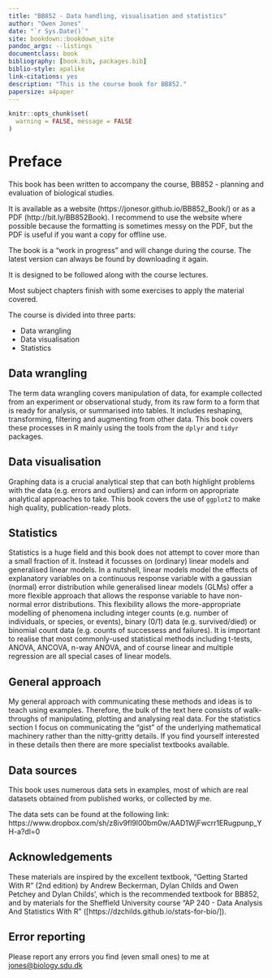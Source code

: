 ```yaml
--- 
title: "BB852 - Data handling, visualisation and statistics"
author: "Owen Jones"
date: "`r Sys.Date()`"
site: bookdown::bookdown_site
pandoc_args: --listings
documentclass: book
bibliography: [book.bib, packages.bib]
biblio-style: apalike
link-citations: yes
description: "This is the course book for BB852."
papersize: a4paper
---
```


```r
knitr::opts_chunk$set(
  warning = FALSE, message = FALSE
)
```

# Preface

This book has been written to accompany the course, BB852 - planning and evaluation of biological studies.

It is available as a website (https://jonesor.github.io/BB852_Book/) or as a PDF (http://bit.ly/BB852Book). I recommend to use the website where possible because the formatting is sometimes messy on the PDF, but the PDF is useful if you want a copy for offline use.

The book is a "work in progress" and will change during the course. The latest version can always be found by downloading it again.

It is designed to be followed along with the course lectures. 

Most subject chapters finish with some exercises to apply the material covered.

The course is divided into three parts:

* Data wrangling
* Data visualisation
* Statistics

## Data wrangling

The term data wrangling covers manipulation of data, for example collected from an experiment or observational study, from its raw form to a form that is ready for analysis, or summarised into tables. It includes reshaping, transforming, filtering and augmenting from other data. This book covers these processes in R mainly using the tools from the `dplyr` and `tidyr` packages.

## Data visualisation

Graphing data is a crucial analytical step that can both highlight problems with the data (e.g. errors and outliers) and can inform on appropriate analytical approaches to take. This book covers the use of `ggplot2` to make high quality, publication-ready plots.

## Statistics

Statistics is a huge field and this book does not attempt to cover more than a small fraction of it. Instead it focusses on (ordinary) linear models and generalised linear models. In a nutshell, linear models model the effects of explanatory variables on a continuous response variable with a gaussian (normal) error distribution while generalised linear models (GLMs) offer a more flexible approach that allows the response variable to have non-normal error distributions. This flexibility allows the more-appropriate modelling of phenomena including integer counts (e.g. number of individuals, or species, or events), binary (0/1) data (e.g. survived/died) or binomial count data (e.g. counts of successess and failures). It is important to realise that most commonly-used statistical methods including t-tests, ANOVA, ANCOVA, n-way ANOVA, and of course linear and multiple regression are all special cases of linear models. 



## General approach

My general approach with communicating these methods and ideas is to teach using examples. Therefore, the bulk of the text here consists of walk-throughs of manipulating, plotting and analysing real data. For the statistics section I focus on communicating the "gist" of the underlying mathematical machinery rather than the nitty-gritty details. If you find yourself interested in these details then there are more specialist textbooks available. 

## Data sources

This book uses numerous data sets in examples, most of which are real datasets obtained from published works, or collected by me.

The data sets can be found at the following link:
https://www.dropbox.com/sh/z8iv9fl9l00bm0w/AAD1WjFwcrr1ERugpunp_YH-a?dl=0

## Acknowledgements

These materials are inspired by the excellent textbook, "Getting Started With R" (2nd edition) by Andrew Beckerman, Dylan Childs and Owen Petchey and Dylan Childs', which is the recommended textbook for BB852, and by materials for the Sheffield University course "AP 240 - Data Analysis And Statistics With R" ([https://dzchilds.github.io/stats-for-bio/]).

## Error reporting

Please report any errors you find (even small ones) to me at [jones@biology.sdu.dk](mailto:jones@biology.sdu.dk)
